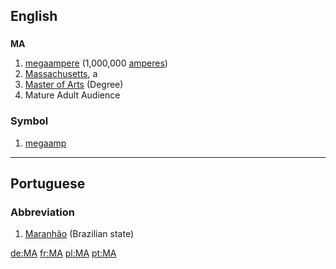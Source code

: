 ==English==

==={{Abbreviation}}===
'''MA'''

#[[megaampere]]   (1,000,000 [[ampere]]s)
#[[Massachusetts]], a {{USstate}}
#[[Master of Arts]] (Degree)
#Mature Adult Audience

===Symbol===
# [[megaamp]]

----

==Portuguese==
===Abbreviation===
#[[Maranhão]] (Brazilian state)

[[de:MA]]
[[fr:MA]]
[[pl:MA]]
[[pt:MA]]